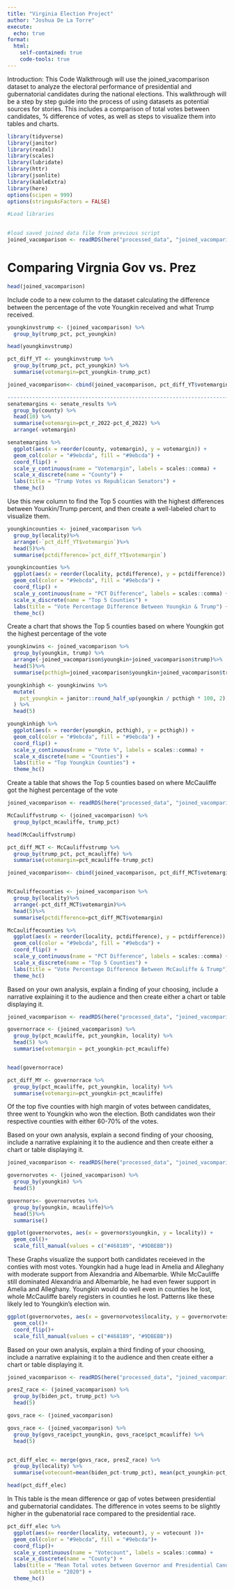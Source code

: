 ```yaml
---
title: "Virginia Election Project"
author: "Joshua De La Torre"
execute:
  echo: true
format:
  html:
    self-contained: true
    code-tools: true
---
```


Introduction: This Code Walkthrough will use the joined_vacomparison dataset to  analyze the electoral performance of presidential and gubernatorial candidates during the national elections. This walkthrough will be a step by step guide into the process of using datasets as potential sources for stories. This includes a comparison of total votes between candidates, % difference of votes, as well as steps to visualize them into tables and charts.


```r

library(tidyverse)
library(janitor)
library(readxl) 
library(scales)
library(lubridate)
library(httr)
library(jsonlite)
library(kableExtra)
library(here)
options(scipen = 999)
options(stringsAsFactors = FALSE)

#Load libraries 
 

#load saved joined data file from previous script
joined_vacomparison <- readRDS(here("processed_data", "joined_vacomparison.rds"))

```


# Comparing Virgnia Gov vs. Prez

```r

head(joined_vacomparison)

```

Include code to a new column to the dataset calculating the difference between the percentage of the vote Youngkin received and what Trump received.
```r

youngkinvstrump <- (joined_vacomparison) %>%
  group_by(trump_pct, pct_youngkin)

head(youngkinvstrump)

pct_diff_YT <- youngkinvstrump %>%
  group_by(trump_pct, pct_youngkin) %>%
  summarise(votemargin=pct_youngkin-trump_pct)

joined_vacomparison<- cbind(joined_vacomparison, pct_diff_YT$votemargin)

-----------------------------------------------------------------------------------------------------------
senatemargins <- senate_results %>%
  group_by(county) %>%
  head(10) %>%
  summarise(votemargin=pct_r_2022-pct_d_2022) %>%
  arrange(-votemargin)

senatemargins %>%
  ggplot(aes(x = reorder(county, votemargin), y = votemargin)) +
  geom_col(color = "#9ebcda", fill = "#9ebcda") +
  coord_flip() +
  scale_y_continuous(name = "Votemargin", labels = scales::comma) +
  scale_x_discrete(name = "County") +
  labs(title = "Trump Votes vs Republican Senators") +
  theme_hc()
```

Use this new column to find the Top 5 counties with the highest differences between Younkin/Trump percent, and then create a well-labeled chart to visualize them.
```r
youngkincounties <- joined_vacomparison %>%
  group_by(locality)%>%
  arrange(-`pct_diff_YT$votemargin`)%>%
  head(5)%>%
  summarise(pctdifference=`pct_diff_YT$votemargin`)

youngkincounties %>%
  ggplot(aes(x = reorder(locality, pctdifference), y = pctdifference)) +
  geom_col(color = "#9ebcda", fill = "#9ebcda") +
  coord_flip() +
  scale_y_continuous(name = "PCT Difference", labels = scales::comma) +
  scale_x_discrete(name = "Top 5 Counties") +
  labs(title = "Vote Percentage Difference Between Youngkin & Trump") +
  theme_hc()

```

Create a chart that shows the Top 5 counties based on where Youngkin got the highest percentage of the vote
```r

youngkinwins <- joined_vacomparison %>%
  group_by(youngkin, trump) %>%
  arrange(-joined_vacomparison$youngkin+joined_vacomparison$trump)%>%
  head(5)%>%
  summarise(pcthigh=joined_vacomparison$youngkin+joined_vacomparison$trump)

youngkinhigh <- youngkinwins %>%
  mutate(
    pct_youngkin = janitor::round_half_up(youngkin / pcthigh * 100, 2), trump_pct = janitor::round_half_up(trump/ pcthigh *100, 2)
  ) %>%
  head(5)

youngkinhigh %>%
  ggplot(aes(x = reorder(youngkin, pcthigh), y = pcthigh)) +
  geom_col(color = "#9ebcda", fill = "#9ebcda") +
  coord_flip() +
  scale_y_continuous(name = "Vote %", labels = scales::comma) +
  scale_x_discrete(name = "Counties") +
  labs(title = "Top Youngkin Counties") +
  theme_hc()

```

Create a table that shows the Top 5 counties based on where McCauliffe got the highest percentage of the vote
```r
joined_vacomparison <- readRDS(here("processed_data", "joined_vacomparison.rds"))

McCauliffvstrump <- (joined_vacomparison) %>%
  group_by(pct_mcauliffe, trump_pct)

head(McCauliffvstrump)

pct_diff_MCT <- McCauliffvstrump %>%
  group_by(trump_pct, pct_mcauliffe) %>%
  summarise(votemargin=pct_mcauliffe-trump_pct)

joined_vacomparison<- cbind(joined_vacomparison, pct_diff_MCT$votemargin)


McCauliffecounties <- joined_vacomparison %>%
  group_by(locality)%>%
  arrange(-pct_diff_MCT$votemargin)%>%
  head(5)%>%
  summarise(pctdifference=pct_diff_MCT$votemargin)

McCauliffecounties %>%
  ggplot(aes(x = reorder(locality, pctdifference), y = pctdifference)) +
  geom_col(color = "#9ebcda", fill = "#9ebcda") +
  coord_flip() +
  scale_y_continuous(name = "PCT Difference", labels = scales::comma) +
  scale_x_discrete(name = "Top 5 Counties") +
  labs(title = "Vote Percentage Difference Between McCauliffe & Trump") +
  theme_hc()

```
Based on your own analysis, explain a finding of your choosing, include a narrative explaining it to the audience and then create either a chart or table displaying it.
```r
joined_vacomparison <- readRDS(here("processed_data", "joined_vacomparison.rds"))

governorrace <- (joined_vacomparison) %>%
  group_by(pct_mcauliffe, pct_youngkin, locality) %>%
  head(5) %>%
  summarise(votemargin = pct_youngkin-pct_mcauliffe)


head(governorrace)

pct_diff_MY <- governorrace %>%
  group_by(pct_mcauliffe, pct_youngkin, locality) %>%
  summarise(votemargin=pct_youngkin-pct_mcauliffe)

```

Of the top five counties with high margin of votes between candidates, three went to Youngkin who won the election. Both candidates won their respective counties with either 60-70% of the votes.


Based on your own analysis, explain a second finding of your choosing, include a narrative explaining it to the audience and then create either a chart or table displaying it.
```r
joined_vacomparison <- readRDS(here("processed_data", "joined_vacomparison.rds"))

governorvotes <- (joined_vacomparison) %>%
  group_by(youngkin) %>%
  head(5)

governors<- governorvotes %>%
  group_by(youngkin, mcauliffe)%>%
  head(5)%>%
  summarise()

ggplot(governorvotes, aes(x = governors$youngkin, y = locality)) +
  geom_col()+
  scale_fill_manual(values = c("#468189", "#9DBEBB"))

```
These Graphs visualize the support both candidates receieved in the conties with most votes. Youngkin had a huge lead in Amelia and Alleghany with moderate support from Alexandria and Albemarble. While McCauliffe still dominated Alexandria and Albemarble, he had even fewer support in Amelia and Alleghany. Youngkin would do well even in counties he lost, whole McCauliffe barely registers in counties he lost. Patterns like these likely led to Youngkin's election win.

```r
ggplot(governorvotes, aes(x = governorvotes$locality, y = governorvotes$mcauliffe)) +
  geom_col()+
  coord_flip()+
  scale_fill_manual(values = c("#468189", "#9DBEBB"))
```


Based on your own analysis, explain a third finding of your choosing, include a narrative explaining it to the audience and then create either a chart or table displaying it.

```r
joined_vacomparison <- readRDS(here("processed_data", "joined_vacomparison.rds"))

presZ_race <- (joined_vacomparison) %>%
  group_by(biden_pct, trump_pct) %>%
  head(5)

govs_race <- (joined_vacomparison)

govs_race <- (joined_vacomparison) %>%
  group_by(govs_race$pct_youngkin, govs_race$pct_mcauliffe) %>%
  head(5)


pct_diff_elec <- merge(govs_race, presZ_race) %>%
  group_by(locality) %>%
  summarise(votecount=mean(biden_pct-trump_pct), mean(pct_youngkin-pct_mcauliffe))

head(pct_diff_elec)

```
In This table is the mean difference or gap of votes between presidential and gubernatorial candidates. The difference in votes seems to be slightly higher in the gubenatorial race compared to the presidential race.

```r
pct_diff_elec %>%
  ggplot(aes(x= reorder(locality, votecount), y = votecount ))+
  geom_col(color = "#9ebcda", fill = "#9ebcda")+
  coord_flip()+
  scale_y_continuous(name = "Votecount", labels = scales::comma) +
  scale_x_discrete(name = "County") +
  labs(title = "Mean Total votes between Governor and Presidential Candidates in Virginia", 
       subtitle = "2020") +
  theme_hc()
```

